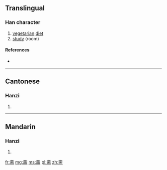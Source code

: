 {{also|齋}}
==Translingual==

===Han character===
{{Han char|rn=67|rad=文|as=06|sn=10|four=|canj=卜大一月中 (YKMBL)|ids=⿱[[文]][[而]]}}

# [[vegetarian]] [[diet]]
# [[study]] (room)

====References====
* {{Han ref|kx=0477.050|dkj=13460|dj=0835.020|hdz=32170.070|uh=658B|ud=25995}}

----

==Cantonese==

===Hanzi===
{{yue-hanzi|jyut=[[zaai1]], [[zai1]]|y=jaai1, jai1|tra=齋}}

# {{defn|lang=yue|sort=文06}}

----

==Mandarin==

===Hanzi===
{{cmn-hanzi|tra=齋|pin=[[zhāi]] ([[zhai1]])|wg=chai<sup>1</sup>}}

# {{defn|lang=cmn|sort=文06}}

[[fr:斋]]
[[mg:斋]]
[[ms:斋]]
[[pl:斋]]
[[zh:斋]]